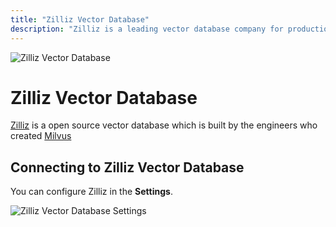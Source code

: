 ```yaml
---
title: "Zilliz Vector Database"
description: "Zilliz is a leading vector database company for production-ready AI which is built by the engineers who created Milvus"
---
```



<Image
  src="/images/anythingllm-setup/vector-database-configuration/cloud/zilliz/thumbnail.png" 
  height={1080} 
  width={1920} 
  quality={100}
  alt="Zilliz Vector Database"
/>

# Zilliz Vector Database

[Zilliz](https://zilliz.com/) is a open source vector database which is built by the engineers who created [Milvus](https://milvus.io/)


## Connecting to Zilliz Vector Database

You can configure Zilliz in the **Settings**.

<Image
  src="/images/anythingllm-setup/vector-database-configuration/cloud/zilliz/zilliz-vectordb.png" 
  height={1080} 
  width={1920} 
  quality={100}
  alt="Zilliz Vector Database Settings"
/>